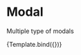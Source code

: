 

<Meta title="Design System/Modal/Dark Mode" component={Modal} />

# Modal

Multiple type of modals


<Canvas>
  <Story
    name="Staking modal"
    args={{
      mode: "dark",
      amount: "810",
    }}
  >
    {Template.bind({})}
  </Story>
</Canvas>